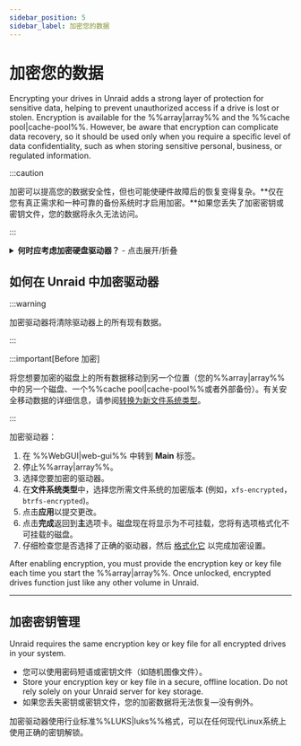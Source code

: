 ```yaml
---
sidebar_position: 5
sidebar_label: 加密您的数据
---
```


# 加密您的数据

Encrypting your drives in Unraid adds a strong layer of protection for sensitive data, helping to prevent unauthorized access if a drive is lost or stolen. Encryption is available for the %%array|array%% and the %%cache pool|cache-pool%%. However, be aware that encryption can complicate data recovery, so it should be used only when you require a specific level of data confidentiality, such as when storing sensitive personal, business, or regulated information.

:::caution

加密可以提高您的数据安全性，但也可能使硬件故障后的恢复变得复杂。\*\*仅在您有真正需求和一种可靠的备份系统时才启用加密。\*\*如果您丢失了加密密钥或密钥文件，您的数据将永久无法访问。

:::

<details>
  <summary><strong>何时应考虑加密硬盘驱动器？</strong> - 点击展开/折叠</summary>

  - 您在 Unraid 服务器上存储机密、受监管或敏感的数据。
  - 您担心如果驱动器被物理移除或盗窃的数据失窃。
  - 您需要遵守组织或法律的数据保护要求。

  如果您主要将 Unraid 用于家庭媒体或非敏感文件，可能不需要加密，因为这会使故障排除和恢复变得复杂。
</details>

## 如何在 Unraid 中加密驱动器

:::warning

加密驱动器将清除驱动器上的所有现有数据。

:::

:::important[Before 加密]

将您想要加密的磁盘上的所有数据移动到另一个位置（您的%%array|array%%中的另一个磁盘、一个%%cache pool|cache-pool%%或者外部备份）。有关安全移动数据的详细信息，请参阅[转换为新文件系统类型](../../using-unraid-to/manage-storage/file-systems.mdx#converting-to-a-new-file-system-type)。

:::

加密驱动器：

1. 在 %%WebGUI|web-gui%% 中转到 **Main** 标签。
2. 停止%%array|array%%。
3. 选择您要加密的驱动器。
4. 在**文件系统类型**中，选择您所需文件系统的加密版本 (例如，`xfs-encrypted`，`btrfs-encrypted`)。
5. 点击**应用**以提交更改。
6. 点击**完成**返回到**主**选项卡。磁盘现在将显示为不可挂载，您将有选项格式化不可挂载的磁盘。
7. 仔细检查您是否选择了正确的驱动器，然后 [格式化它](../../using-unraid-to/manage-storage/file-systems.mdx#creating-a-file-system-formatting) 以完成加密设置。

After enabling encryption, you must provide the encryption key or key file each time you start the %%array|array%%. Once unlocked, encrypted drives function just like any other volume in Unraid.

---

## 加密密钥管理

Unraid requires the same encryption key or key file for all encrypted drives in your system.

- 您可以使用密码短语或密钥文件（如随机图像文件）。
- Store your encryption key or key file in a secure, offline location. Do not rely solely on your Unraid server for key storage.
- 如果您丢失密钥或密钥文件，您的加密数据将无法恢复—没有例外。

加密驱动器使用行业标准%%LUKS|luks%%格式，可以在任何现代Linux系统上使用正确的密钥解锁。
